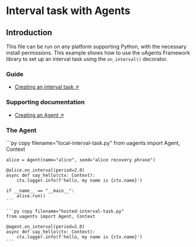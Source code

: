 
# Interval task with Agents

## Introduction

This file can be run on any platform supporting Python, with the necessary install permissions.
This example shows how to use the uAgents Framework library to set up an interval task using the `on_interval()` decorator.

### Guide

- [Creating an interval task ↗️](/guides/agents/interval-task)

### Supporting documentation

- [Creating an Agent ↗️](/guides/agents/create-a-uagent)

### The Agent

 <CodeGroup hasCopy isLocalHostedFile>
    ```py copy filename="local-interval-task.py"
    from uagents import Agent, Context

    alice = Agent(name="alice", seed="alice recovery phrase")

    @alice.on_interval(period=2.0)
    async def say_hello(ctx: Context):
        ctx.logger.info(f'hello, my name is {ctx.name}')

    if __name__ == "__main__":
        alice.run()
    ```
    
    ```py copy filename="hosted-interval-task.py"
    from uagents import Agent, Context

    @agent.on_interval(period=2.0)
    async def say_hello(ctx: Context):
        ctx.logger.info(f'hello, my name is {ctx.name}')
    ```
</CodeGroup>